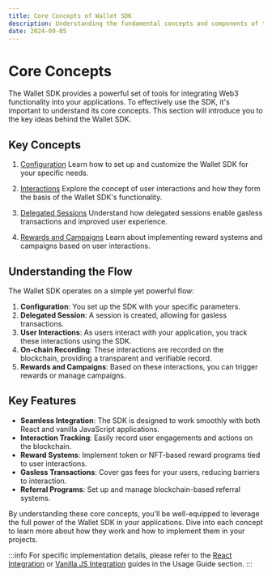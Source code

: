 ```yaml
---
title: Core Concepts of Wallet SDK
description: Understanding the fundamental concepts and components of the Wallet SDK
date: 2024-09-05
---
```


# Core Concepts

The Wallet SDK provides a powerful set of tools for integrating Web3 functionality into your applications. To effectively use the SDK, it's important to understand its core concepts. This section will introduce you to the key ideas behind the Wallet SDK.

## Key Concepts

1. [Configuration](/wallet-sdk/core-concepts/configuration)
Learn how to set up and customize the Wallet SDK for your specific needs.

2. [Interactions](/wallet-sdk/core-concepts/interactions)
Explore the concept of user interactions and how they form the basis of the Wallet SDK's functionality.

3. [Delegated Sessions](/wallet-sdk/core-concepts/delegated-sessions)
Understand how delegated sessions enable gasless transactions and improved user experience.

4. [Rewards and Campaigns](/wallet-sdk/core-concepts/rewards-and-campaigns)
Learn about implementing reward systems and campaigns based on user interactions.

## Understanding the Flow

The Wallet SDK operates on a simple yet powerful flow:

1. **Configuration**: You set up the SDK with your specific parameters.
2. **Delegated Session**: A session is created, allowing for gasless transactions.
3. **User Interactions**: As users interact with your application, you track these interactions using the SDK.
4. **On-chain Recording**: These interactions are recorded on the blockchain, providing a transparent and verifiable record.
5. **Rewards and Campaigns**: Based on these interactions, you can trigger rewards or manage campaigns.

## Key Features

- **Seamless Integration**: The SDK is designed to work smoothly with both React and vanilla JavaScript applications.
- **Interaction Tracking**: Easily record user engagements and actions on the blockchain.
- **Reward Systems**: Implement token or NFT-based reward programs tied to user interactions.
- **Gasless Transactions**: Cover gas fees for your users, reducing barriers to interaction.
- **Referral Programs**: Set up and manage blockchain-based referral systems.

By understanding these core concepts, you'll be well-equipped to leverage the full power of the Wallet SDK in your applications. Dive into each concept to learn more about how they work and how to implement them in your projects.

:::info
For specific implementation details, please refer to the [React Integration](/wallet-sdk/integration-guide/react) or [Vanilla JS Integration](/wallet-sdk/integration-guide/vanilla-js) guides in the Usage Guide section.
:::